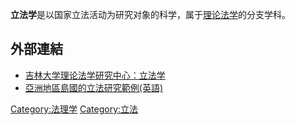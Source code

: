 '''立法学'''是以国家立法活动为研究对象的科学，属于[[理论法学|理论法学]]的分支学科。 

==外部連結==
* [https://web.archive.org/web/20040125202352/http://www.legaltheory.com.cn/info.asp?id=269 吉林大学理论法学研究中心：立法学]
* [http://www.gpa.unep.org/sids/documents/Legislation%20study%20(FINAL%20version)%20by%20Winston%20Anderson.doc 亞洲地區島國的立法研究範例(英語)]{{Dead link|date=2018年6月 |bot=InternetArchiveBot |fix-attempted=no }}
{{law-stub}}

[[Category:法理学|Category:法理学]]
[[Category:立法|Category:立法]]